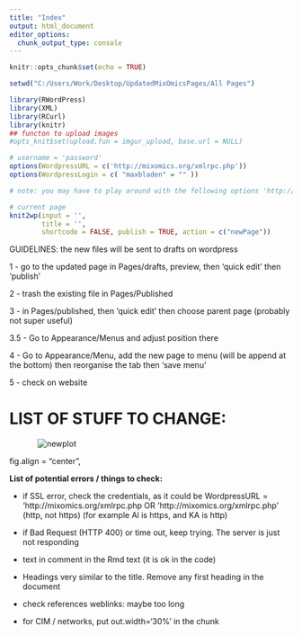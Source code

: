 ```yaml
---
title: "Index"
output: html_document
editor_options: 
  chunk_output_type: console
---
```


```r
knitr::opts_chunk$set(echo = TRUE)
```

```r
setwd("C:/Users/Work/Desktop/UpdatedMixOmicsPages/All Pages")

library(RWordPress)
library(XML)
library(RCurl)
library(knitr)
## functon to upload images
#opts_knit$set(upload.fun = imgur_upload, base.url = NULL) 
```

```r
# username = 'password'
options(WordpressURL = c('http://mixomics.org/xmlrpc.php'))
options(WordpressLogin = c( "maxbladen" = "" )) 

# note: you may have to play around with the following options 'http://mixomics.org/xmlrpc.php' (http, not https)
```

```r
# current page
knit2wp(input = '', 
        title = '',  
        shortcode = FALSE, publish = TRUE, action = c("newPage"))
```

GUIDELINES: the new files will be sent to drafts on wordpress

1 - go to the updated page in Pages/drafts, preview, then 'quick edit' then 'publish'

2 - trash the existing file in Pages/Published

3 - in Pages/published, then 'quick edit' then choose parent page (probably not super useful) 

  3.5 - Go to Appearance/Menus and adjust position there

4 - Go to Appearance/Menu, add the new page to menu (will be append at the bottom) then reorganise the tab then 'save menu'

5 - check on website


# LIST OF STUFF TO CHANGE:

<img src="" alt="newplot" style="max-width: 80%; display: block; margin: auto;"/>

<p style="text-align: center;"></p>

fig.align = "center",





**List of potential errors / things to check:**

- if SSL error, check the credentials, as it could be WordpressURL = 'http://mixomics.org/xmlrpc.php OR 'http://mixomics.org/xmlrpc.php' (http, not https) (for example Al is https, and KA is http)

- if Bad Request (HTTP 400) or time out, keep trying. The server is just not responding

- text in comment in the Rmd text (it is ok in the code)

- Headings very similar to the title. Remove any first heading in the document

- check references weblinks: maybe too long

- for CIM / networks, put out.width='30%' in the chunk
